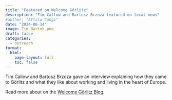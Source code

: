 ```yaml
---
title: "Featured on Welcome Görlitz"
description: "Tim Callow and Bartosz Brzoza featured on local news"
#author: "Attila Cangi"
date: "2024-06-14"
image: Tim_Bartek.png
draft: false
categories:
  - outreach
format:
  html:
    page-layout: full
    toc: false
---
```


Tim Callow and Bartosz Brzoza gave an interview explaining how they came to Görlitz and what they like about working and living in the heart of Europe.

Read more about on the [Welcome Görlitz Blog](https://www.welcome-goerlitz-zgorzelec.com/en/blog/detail/82-Research-and-Life-in-Goerlitz){target="_blank"}.